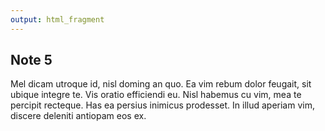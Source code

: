 ```yaml
---
output: html_fragment
---
```


## Note 5

Mel dicam utroque id, nisl doming an quo. Ea vim rebum dolor feugait, sit ubique integre te. Vis oratio efficiendi eu. Nisl habemus cu vim, mea te percipit recteque. Has ea persius inimicus prodesset. In illud aperiam vim, discere deleniti antiopam eos ex.